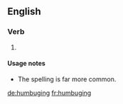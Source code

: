 ==English==

===Verb===
{{head|en|present participle}}

# {{present participle of|humbug|lang=en}}

====Usage notes====
* The spelling {{term|humbugging}} is far more common.

[[de:humbuging]]
[[fr:humbuging]]